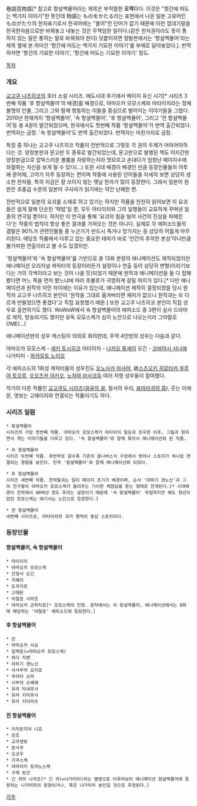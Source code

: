 巷說百物語[* 참고로 항설백물어라는 제목은 부적절한 '''오역'''이다. 이것은 "항간에 떠도는 백가지 이야기"란 뜻인데 物語는 ものをかたる라는 표현에서 나온 일본 고유어인 ものがたり의 한자표기로서 한국어에는 "물어"란 단어가 없기 때문에 이런 껍데기말을 한국한자음으로만 바꿔놓고 내놓는 것은 무책임한 일이다.(같은 한자권이라도 뜻이 통하지 않는 말은 통하는 말로 바꿔줘야 한다) 덧붙이자면 정발판에서는 '항설백물어'라는 제목 옆에 본 의미인 '항간에 떠도는 백가지 기묘한 이야기'를 부제로 달아놓았다.]. 번역하자면 '항간의 기묘한 이야기', '항간에 떠도는 기묘한 이야기' 정도.

[[목차]]
 
=== 개요 ===
[[교고쿠 나츠히코]]의 호러 소설 시리즈.
에도시대 후기에서 메이지 유신 시기[* 시리즈 3번째 작품 '후 항설백물어'의 배경]를 배경으로, 야마오카 모모스케와 마타이치라는 정체불명의 인물, 그리고 그와 함께 행동하는 이들을 중심으로 벌어지는 이야기들을 그렸다. 2010년 현재까지 '항설백물어', '속 항설백물어', '후 항설백물어', 그리고 '전 항설백물어'등 총 4권이 발간되었으며, 한국에서도 첫번째 작품 '항설백물어'가 번역 출간되었다. 번역자는 금정. '속 항설백물어'도 번역 출간되었다. 번역자는 마찬가지로 금정.
  
특징 중 하나는 교고쿠 나츠히코 작품이 전반적으로 그렇듯 각 권의 두께가 어마어마하다는 것. 양장본판과 문고판 두 종류로 발간되었는데, 문고판으로 발행된 책도 어지간한 양장본급으로 압박스러운 볼륨을 자랑하는지라 멋모르고 손대다가 엄청난 페이지수에 좌절하는 자신을 보게 될 수 있다(...)
또한 시대 배경이 배경인 만큼 등장인물들의 어투에 문어체, 고어가 자주 등장하는 편이며 작중에 사용된 단어들을 자세히 보면 상당히 생소한 한자들, 특히 지금은 잘 쓰이지 않는 옛날 한자가 많이 등장한다. 그래서 일본어 원판은 초중급 수준의 일본어 구사자가 읽기에는 약간 난해한 편.

전반적으로 일본의 요괴를 소재로 하고 있기는 하지만 작품을 찬찬히 읽어보면 이 요괴들은 쉽게 말해 단순한 '떡밥'일 뿐, 모두 마타이치와 그의 일행들이 교묘하게 꾸며낸 일종의 연극일 뿐이다. 하지만 이 연극을 통해 '요괴의 힘을 빌어 사건의 진상을 파헤친다'는 작중의 법칙이 항상 좋은 결과를 가져오는 것은 아니다. 실제로 각 에피소드들의 결말은 90%가 관련인물들 중 누군가가 반드시 죽거나 망가지는 등 상당히 어둡게 마무리된다. 애당초 작품에서 다루고 있는 중요한 테마가 바로 '인간의 추악한 본성'이니만큼 불가피한 연출이라고 볼 수도 있겠지만.

'항설백물어'와 '속 항설백물어'를 기반으로 총 13화 분량의 애니메이션도 제작되었지만 애니메이션 오리지널 캐릭터의 등장이라든가 설정이나 연출 등이 상당히 변형(이라기보다는 거의 각색이라고 보는 것이 나을 듯)되었기 때문에 원작과 애니메이션을 둘 다 접해봤다면 어느 쪽을 먼저 봤느냐에 따라 호불호가 극명하게 갈릴 여지가 있다.[* 다만 애니메이션과 원작의 이런 차이에는 이유가 있는데, 애니메이션 제작이 결정되었을 당시 원작자 교고쿠 나츠히코 본인이 '원작을 그대로 옮겨버리면 재미가 없으니 원작과는 또 다르게 만들었으면 좋겠다'고 직접 요청했기 때문.]  또한 교고쿠 나츠히코 본인이 직접 성우로 출연하기도 했다.
WoWoW에서 속 항설백물어의 에피소드 중 3편이 실사 드라마로 제작, 방송되기도 했지만 유독 모모스케가 심히 노안으로 나오는지라 그야말로 OME(...) 

애니메이션판의 성우 캐스팅이 의외로 화려한데, 주역 4인방의 성우는 다음과 같다.

야마오카 모모스케 - [[세키 토시히코]]
마타이치 - [[나카오 류세이]]
오긴 - [[코바야시 사나에]]
나가미미 - [[와카모토 노리오]]

각 에피소드의 1회성 캐릭터들의 성우진도 [[오노사카 마사야]], 故[[스즈오키 히로타카]],[[후루야 토오루]], [[오오츠카 아키오]], [[노자와 마사코]]등 여러 저명 성우들이 참여했다.

작가의 다른 작품인 [[교고쿠도 시리즈]]([[광골의 꿈]], 철서의 우리, [[음마라귀의 흠]]), 웃는 이에몬, 엿보는 고헤이지와 연결되는 작품이기도 하다.
=== 시리즈 일람 ===
 * 항설백물어
 시리즈의 가장 첫번째 작품. 야마오카 모모스케가 마타이치 일당과 조우한 이후, 그들과 얽히면서 겪는 이야기들을 다루고 있다. '속 항설백물어'와 함께 묶어서 애니메이션화 된 작품.

 * 속 항설백물어
 시리즈 두번째 작품. 후반부로 갈수록 기존의 옴니버스식 구성에서 벗어나 스토리가 하나로 연결되는 경향을 보인다. 전작 '항설백물어'와 함께 애니메이션화 되었다.

 * 후 항설백물어
 시리즈 세번째 작품. 전작들과는 달리 메이지 초기가 배경이며, 순사 '야하기 겐노신'과 그의 친구들이 야마오카 모모스케가 들려주는 기이한 체험담을 듣는 형태로 전개된다.[* 시대배경이 전작에서 40여년 정도 후라는 설정이기 때문에 '속 항설백물어' 무렵까지만 해도 청년이었던 모모스케는 여기서는 노인으로 등장한다.]

 * 전 항설백물어
 네번째 시리즈로, 마타이치의 과거 행적이 중심 스토리이다.


=== 등장인물 ===
==== 항설백물어, 속 항설백물어 ====
 * 마타이치
 * 야마오카 모모스케
 * 인형사 오긴
 * 지헤이
 * 도쿠지로
 * 고에몬
 * 야철포 시마조
 * 야마오카 군파치로[* 모모스케의 친형. 원작에서는 속 항설백물어, 애니메이션에서는 8화에 해당하는 '야철포' 에피소드에 등장한다.]

==== 후 항설백물어 ====
 * 린
 * 야마오카 사요
 * 일백옹(=야마오카 모모스케)
 * 와다 치벤
 * 야하기 겐노신
 * 사사무라 요지로
 * 쿠라타 쇼마
 * 시부야 소베에
 * 유라 타네후사
 * 유라 키미후사
 * 유라 키미아츠

==== 전 항설백물어 ====
 * 이치몬지야 니조
 * 린조
 * 교쿠센보
 * 분사쿠
 * 오코우
 * 가쿠스케
 * 야마자키 토라노스케
 * 구제 토안
 * 긴 귀의 나카조[* 긴 귀(=나가미미)라는 별명으로 미루어보아 애니메이션 항설백물어에 등장하는 나가미미의 원형이거나, 혹은 나가미미 본인일 것으로 추정된다.]
 
[[각주]]
